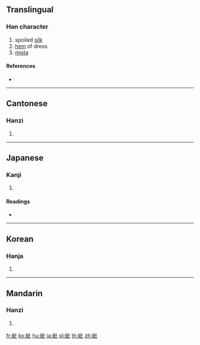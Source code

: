 {{character info/new}}
{{also|纰}}
==Translingual==

===Han character===
{{Han char|rn=120|rad=糸|as=04|sn=10|four=21910|canj=VFPP}}

# spoiled [[silk]]
# [[hem]] of dress
# [[mista]]

====References====
* {{Han ref|kx=0917.100|dkj=27279|dj=1347.010|hdz=53372.030|uh=7D15|ud=32021|bh=AFC4|bd=44996}}

----

==Cantonese==

===Hanzi===
{{yue-hanzi|jyut=pei1|y=pei1|sim=纰}}

# {{defn|lang=yue|sort=糸04}}

----

==Japanese==

===Kanji===
{{ja-kanji|grade=|rs=糸04}}

# {{defn|lang=ja|sort=糸04}}

====Readings====
* {{ja-readings|on=[[ひ]] (hi)|kun=[[ふちかざり]] (fuchikazari), [[おさめる]] (osameru), [[ぬう]] (nuu)|nanori=}}

----

==Korean==

===Hanja===
{{ko-hanja|hangeul=비|eumhun=|rv=bi|mr=pi|y=pi}}

# {{defn|lang=ko|sort=糸04}}

----

==Mandarin==

===Hanzi===
{{cmn-hanzi|sim=纰|pin=[[bī]] ([[bi1]]), [[bǐ]] ([[bi3]]), [[bì]] ([[bi4]]), [[chǐ]] ([[chi3]]), [[pī]] ([[pi1]]), [[pí]] ([[pi2]])|wg=pi<sup>1</sup>, pi<sup>3</sup>, pi<sup>4</sup>, ch'ih<sup>3</sup>, p'i<sup>1</sup>, p'i<sup>2</sup>}}

# {{defn|lang=cmn|sort=糸04}}

[[fr:紕]]
[[ko:紕]]
[[hu:紕]]
[[ja:紕]]
[[pl:紕]]
[[th:紕]]
[[zh:紕]]